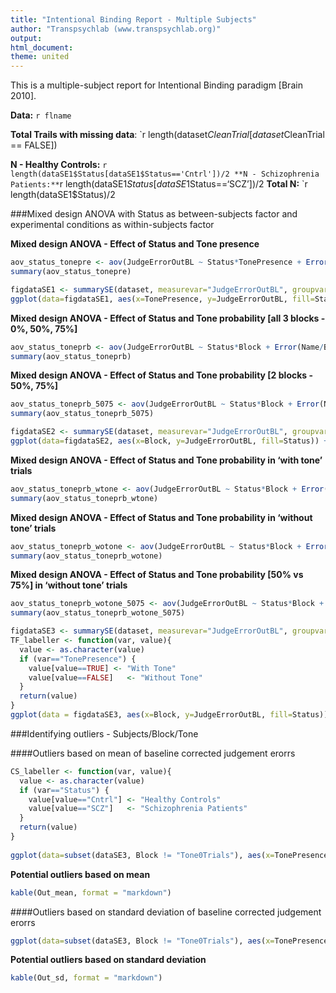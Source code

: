 ```yaml
---
title: "Intentional Binding Report - Multiple Subjects"
author: "Transpsychlab (www.transpsychlab.org)"
output:
html_document:
theme: united
---
```


This is a multiple-subject report for Intentional Binding paradigm [Brain 2010].

**Data:** `r flname`

**Total Trails with missing data**: `r length(dataset$CleanTrial[dataset$CleanTrial == FALSE])

**N - Healthy Controls:** `r length(dataSE1$Status[dataSE1$Status=='Cntrl'])/2
**N - Schizophrenia Patients:** `r length(dataSE1$Status[dataSE1$Status=='SCZ'])/2
**Total N:** `r length(dataSE1$Status)/2 

###Mixed design ANOVA with Status as between-subjects factor and experimental conditions as within-subjects factor

**Mixed design ANOVA - Effect of Status and Tone presence**
```r
aov_status_tonepre <- aov(JudgeErrorOutBL ~ Status*TonePresence + Error(Name/TonePresence), data=dataSE1)
summary(aov_status_tonepre)
```

```r
figdataSE1 <- summarySE(dataset, measurevar="JudgeErrorOutBL", groupvars=c("Status","TonePresence"), na.rm = TRUE)
ggplot(data=figdataSE1, aes(x=TonePresence, y=JudgeErrorOutBL, fill=Status)) +  geom_bar(position=position_dodge(), stat="identity") + geom_errorbar(aes(ymin=JudgeErrorOutBL-se, ymax=JudgeErrorOutBL+se), width=.2, position=position_dodge(.9)) + geom_point(pch=21, col="black", cex = 4, aes(colour = Status),position=position_dodge(.9)) + geom_hline(yintercept=0) + ggtitle("Effect of tone presence in patients and controls\nBar plot showing means & standard errors") + xlab("Presence of Tone") +  ylab("Mean Shift from Baseline [ms]") + scale_fill_brewer(palette="Set1", name="Status", breaks=c("Cntrl", "SCZ"), labels=c("Healthy Controls", "Schizophrenia Patients")) +  theme(axis.title = element_text(face="bold", size=12), axis.text  = element_text(face="bold", size=10), axis.ticks = element_blank())
```


**Mixed design ANOVA - Effect of Status and Tone probability [all 3 blocks - 0%, 50%, 75%]**
```r
aov_status_toneprb <- aov(JudgeErrorOutBL ~ Status*Block + Error(Name/Block), data=dataSE2)
summary(aov_status_toneprb)
```

**Mixed design ANOVA - Effect of Status and Tone probability [2 blocks - 50%, 75%]**
```r
aov_status_toneprb_5075 <- aov(JudgeErrorOutBL ~ Status*Block + Error(Name/Block), data = subset(dataSE2, Block != "Tone0Trials"))
summary(aov_status_toneprb_5075)
```

```r
figdataSE2 <- summarySE(dataset, measurevar="JudgeErrorOutBL", groupvars=c("Status","Block"), na.rm = TRUE)
ggplot(data=figdataSE2, aes(x=Block, y=JudgeErrorOutBL, fill=Status)) +  geom_bar(position=position_dodge(), stat="identity") + geom_errorbar(aes(ymin=JudgeErrorOutBL-se, ymax=JudgeErrorOutBL+se), width=.2, position=position_dodge(.9)) + geom_point(pch=21, col="black", cex = 4, aes(colour = Status),position=position_dodge(.9)) + geom_hline(yintercept=0) + ggtitle("Effect of tone probability in patients and controls\nBar plot showing means & standard errors") + xlab("Experimental Condition - Probability of Tone") +  ylab("Mean Shift from Baseline [ms]") + scale_fill_brewer(palette="Set1", name="Status", breaks=c("Cntrl", "SCZ"), labels=c("Healthy Controls", "Schizophrenia Patients")) + scale_x_discrete(breaks=c("Tone0Trials", "Tone50Trials", "Tone75Trials"),labels=c("0%", "50%", "75%")) + theme(axis.title = element_text(face="bold", size=12), axis.text  = element_text(face="bold", size=10), axis.ticks = element_blank())
```

**Mixed design ANOVA - Effect of Status and Tone probability in 'with tone' trials**
```r
aov_status_toneprb_wtone <- aov(JudgeErrorOutBL ~ Status*Block + Error(Name/Block), data = subset(dataSE3, TonePresence == TRUE))
summary(aov_status_toneprb_wtone)
```

**Mixed design ANOVA - Effect of Status and Tone probability in 'without tone' trials**
```r
aov_status_toneprb_wotone <- aov(JudgeErrorOutBL ~ Status*Block + Error(Name/Block), data = subset(dataSE3, TonePresence == FALSE))
summary(aov_status_toneprb_wotone)
```

**Mixed design ANOVA - Effect of Status and Tone probability [50% vs 75%] in 'without tone' trials**
```r
aov_status_toneprb_wotone_5075 <- aov(JudgeErrorOutBL ~ Status*Block + Error(Name/Block), data = subset(dataSE3, TonePresence == FALSE & Block != "Tone0Trials"))
summary(aov_status_toneprb_wotone_5075)
```

```r
figdataSE3 <- summarySE(dataset, measurevar="JudgeErrorOutBL", groupvars=c("Status","Block","TonePresence"), na.rm = TRUE)
TF_labeller <- function(var, value){
  value <- as.character(value)
  if (var=="TonePresence") { 
    value[value==TRUE] <- "With Tone"
    value[value==FALSE]   <- "Without Tone"
  }
  return(value)
}
ggplot(data = figdataSE3, aes(x=Block, y=JudgeErrorOutBL, fill=Status)) +  geom_bar(position=position_dodge(), stat="identity") + geom_errorbar(aes(ymin=JudgeErrorOutBL-se, ymax=JudgeErrorOutBL+se), width=.2, position=position_dodge(.9)) + geom_point(pch=21, col="black", cex = 4, aes(colour = Status),position=position_dodge(.9)) + geom_hline(yintercept=0) + ggtitle("Effect of tone probability in 'with tone' and 'without tone'\ntrials in patients and controls\nBar plot showing means & standard errors") + xlab("Experimental Condition - Probability of Tone") +  ylab("Mean Shift from Baseline [ms]") + scale_fill_brewer(palette="Set1", name="Status", breaks=c("Cntrl", "SCZ"), labels=c("Healthy Controls", "Schizophrenia Patients")) + scale_x_discrete(breaks=c("Tone0Trials", "Tone50Trials", "Tone75Trials"),labels=c("0%", "50%", "75%")) + theme(axis.title = element_text(face="bold", size=12), axis.text  = element_text(face="bold", size=10), axis.ticks = element_blank()) + facet_grid(TonePresence ~ .,labeller=TF_labeller)
```


###Identifying outliers - Subjects/Block/Tone

####Outliers based on mean of baseline corrected judgement erorrs
```r
CS_labeller <- function(var, value){
  value <- as.character(value)
  if (var=="Status") { 
    value[value=="Cntrl"] <- "Healthy Controls"
    value[value=="SCZ"]   <- "Schizophrenia Patients"
  }
  return(value)
}
  
ggplot(data=subset(dataSE3, Block != "Tone0Trials"), aes(x=TonePresence, y=JudgeErrorOutBL, fill=Block)) + stat_boxplot(geom ='errorbar')+ geom_boxplot(outlier.size = 0) + ggtitle("All schizophrenia patients and healthy controls\nBox plot showing median, IQR and individual means") + xlab("Presence of Tone") +  ylab("Average of Shift from Baseline [ms]") + geom_point(position = position_jitter(w = 0.03, h = 0), pch=21, col="black", cex = 2, alpha = 0.8, aes(colour = Block)) + scale_fill_brewer(palette="Set1", name="Experimental Condition", breaks=c("Tone50Trials", "Tone75Trials"), labels=c("50% Tone probability", "75% Tone probability")) +  theme(axis.title = element_text(face="bold", size=12), axis.text  = element_text(face="bold", size=10), axis.ticks = element_blank()) + facet_grid(. ~ Status,labeller=CS_labeller)
```


**Potential outliers based on mean**
```r
kable(Out_mean, format = "markdown")
```

####Outliers based on standard deviation of baseline corrected judgement erorrs
```r
  
ggplot(data=subset(dataSE3, Block != "Tone0Trials"), aes(x=TonePresence, y=sd, fill=Block)) + stat_boxplot(geom ='errorbar')+ geom_boxplot(outlier.size = 0) + ggtitle("All schizophrenia patients and healthy controls\nBox plot showing median, IQR and individual standard deviations") + xlab("Presence of Tone") +  ylab("Standard deviation of Shift from Baseline [ms]") + geom_point(position = position_jitter(w = 0.03, h = 0), pch=21, col="black", cex = 2, alpha = 0.8, aes(colour = Block)) + scale_fill_brewer(palette="Set1", name="Experimental Condition", breaks=c("Tone50Trials", "Tone75Trials"), labels=c("50% Tone probability", "75% Tone probability")) +  theme(axis.title = element_text(face="bold", size=12), axis.text  = element_text(face="bold", size=10), axis.ticks = element_blank()) + facet_grid(. ~ Status,labeller=CS_labeller)
```


**Potential outliers based on standard deviation**
```r
kable(Out_sd, format = "markdown")
```

